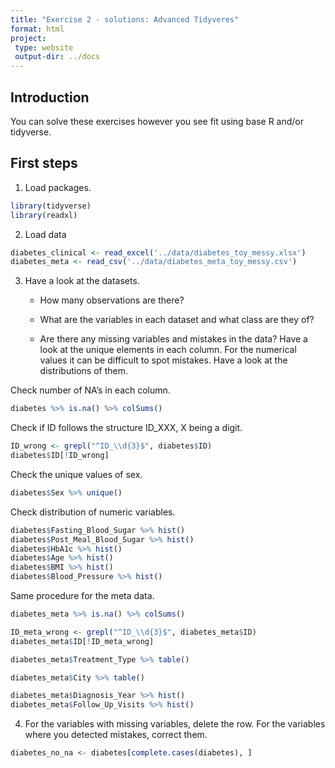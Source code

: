 ```yaml
---
title: "Exercise 2 - solutions: Advanced Tidyveres"
format: html
project:
 type: website
 output-dir: ../docs
---
```


## Introduction

You can solve these exercises however you see fit using base R and/or tidyverse.

## First steps

1.  Load packages.

```r
library(tidyverse)
library(readxl)
```

2.  Load data

```r
diabetes_clinical <- read_excel('../data/diabetes_toy_messy.xlsx')
diabetes_meta <- read_csv('../data/diabetes_meta_toy_messy.csv')
```

3.  Have a look at the datasets.
    -   How many observations are there?

    -   What are the variables in each dataset and what class are they of?

    -   Are there any missing variables and mistakes in the data? Have a look at the unique elements in each column. For the numerical values it can be difficult to spot mistakes. Have a look at the distributions of them.

Check number of NA's in each column.

```r
diabetes %>% is.na() %>% colSums()
```

Check if ID follows the structure ID_XXX, X being a digit.

```r
ID_wrong <- grepl("^ID_\\d{3}$", diabetes$ID)
diabetes$ID[!ID_wrong]
```

Check the unique values of sex.

```r
diabetes$Sex %>% unique()
```

Check distribution of numeric variables.

```r
diabetes$Fasting_Blood_Sugar %>% hist()
diabetes$Post_Meal_Blood_Sugar %>% hist()
diabetes$HbA1c %>% hist()
diabetes$Age %>% hist()
diabetes$BMI %>% hist()
diabetes$Blood_Pressure %>% hist()
```

Same procedure for the meta data.

```r
diabetes_meta %>% is.na() %>% colSums()
```

```r
ID_meta_wrong <- grepl("^ID_\\d{3}$", diabetes_meta$ID)
diabetes_meta$ID[!ID_meta_wrong]
```

```r
diabetes_meta$Treatment_Type %>% table()
```

```r
diabetes_meta$City %>% table()
```

```r
diabetes_meta$Diagnosis_Year %>% hist()
diabetes_meta$Follow_Up_Visits %>% hist()
```

4.  For the variables with missing variables, delete the row. For the variables where you detected mistakes, correct them.

```r
diabetes_no_na <- diabetes[complete.cases(diabetes), ]

```
